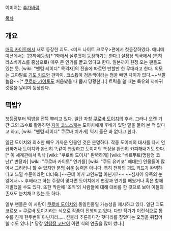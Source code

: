 이미지는 [[추가바람]]

[[목차]]

== 개요 ==
[[매직 카이토]]에서 새로 등장한 괴도. <미드 나이트 크로우>편에서 첫등장하였다. 애니메이션에서는 23화에등장[* 1화에서 실루엣이 등장하기는 한다.]
설정상 외국에서 (특히 라스베가스를 중심으로) 매우 큰 인기를 끌고 있다고 한다. 일본까지 원정 오는 팬들도 있는 듯. [wiki: "팬텀 레이디" 목격자]의 진술에 따르면 반할만 한 무대라고 한다.
외모는 그야말로 [[괴도 키드]]와 판박이. 코스튬이 검은색이라는 점을 빼면 차이가 없다.~~색깔놀음~~[* [[쿠로바 카이토]]도 처음봤을 때 몹시 당황한다.] 트릭을 쓸 때는 특유의 까마귀 깃털을 날리며 등장한다.

== 떡밥? ==
첫등장부터 떡밥을 잔뜩 뿌리고 있다. 일단 자칭 [[쿠로바 도이치]]의 후배. 그러나 오랜 기간 그의 조수로 활동하던 [[지이 코노스케]]는 도이치에게 후배가 있단 말을 들어 본 적 없다고 하고, [wiki: "팬텀 레이디" 쿠로바 치카게] 역시 들은 바 없다고 한다.

일단 도이치와 최소한 매우 가까운 인물인 것은 분명하다. 작중 도이치의 대사를 다시 언급하거나 도이치와 완전히 똑같이 변장하고 도이치의 특징을 완전히 카피해내기도 한다.[* 이 세계관에서 워낙 [wiki: "쿠로바 도이치" 완벽하게] [wiki: "베르무트(명탐정 코난)" 변장과] [wiki: "쿠로바 카이토" 연기를] [wiki: "쿠도 유키코" 해대는] 인물들이 많아서 그려러니 할 수 있지만 분명 쉬운 능력은 아니다. 특히 천하의 괴도 키드가 완벽하다고 느낄 수준이라면 더더욱.]~~근데 이거 고인드립 아닌가?~~ ~~심지어 유족의 눈 앞에서~~ 후배라고 하는 주장이 맞다면 도이치에게 변장과 연기를 배웠거나 혹은 함께 개발했을 수도 있다. 또한 막판에 '조직'의 사람들에 대해 대비를 한 것으로 보아 이들의 존재도 눈치채고 있는 듯 하다.

일부 팬들은 이 사람이 [[쿠로바 도이치]]와 동일인물일 가능성을 제시하고 있다. 일단 괴도 코르보 = 쿠로바 도이치라는 식으로 작품이 진행되고 있다. 다만 작가가 이런식으로 통수를 친게 한두번이 아닌지라..... 섣불리 추론하다간 헛다리를 짚었다는 오명을 뒤집어 쓸 수도 있다.[* 당장 [[명탐정 코난]]이 이런 식의 연출을 많이 썼다.]


